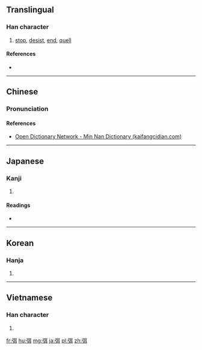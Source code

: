 ==Translingual==

===Han character===
{{Han char|rn=57|rad=弓|as=06|sn=9|four=11240|canj=NSJ|ids=⿰弓耳}}

# [[stop]], [[desist]], [[end]], [[quell]]

====References====
* {{Han ref|kx=0358.070|dkj=09768|hdz=20995.030|uh=5F2D|ud=24365|bh=ABDA|bd=43994}}

----

==Chinese==
{{zh-forms}}

===Pronunciation===
{{zh-pron
|m=mǐ
|c=mai5,mei5
|h=
|mn=bí
|w=
|mc=y
|oc=y
|ma=|ma2=
|cat=v
}}

====References====
* [http://kaifangcidian.com/han/minnan/%E5%BC%AD Open Dictionary Network - Min Nan Dictionary (kaifangcidian.com)]

----

==Japanese==

===Kanji===
{{ja-kanji|grade=|rs=弓06}}

# {{defn|lang=ja|sort=弓06}}

====Readings====
* {{ja-readings|on=[[び]] (bi), [[み]] (mi)|kun=[[ゆはず]] (yuhazu)}}

----

==Korean==

===Hanja===
{{ko-hanja|hangeul=미|eumhun=|rv=mi|mr=mi|y=mi}}

# {{defn|lang=ko|sort=弓06}}

----

==Vietnamese==

===Han character===
{{vi-readings|rs=弓06|hanviet=[[nhẹ]], [[nhĩ]], [[nhị]]}}

# {{defn|lang=vi|sort=弓06}}

[[fr:弭]]
[[hu:弭]]
[[mg:弭]]
[[ja:弭]]
[[pl:弭]]
[[zh:弭]]